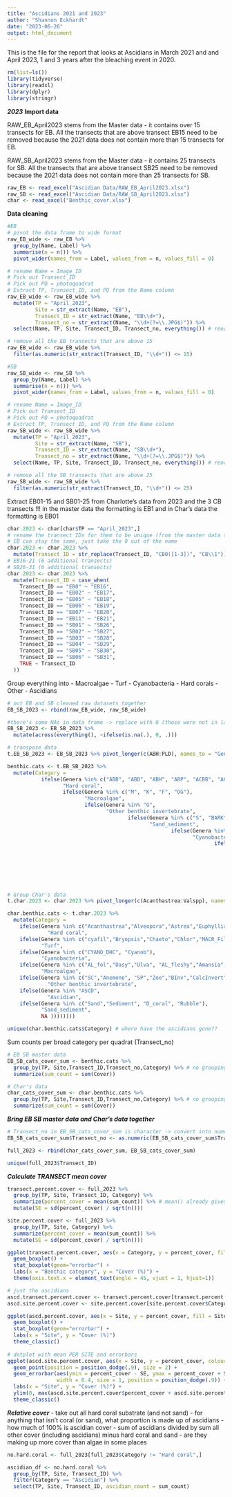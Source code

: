```yaml
---
title: "Ascidians 2021 and 2023"
author: "Shannon Eckhardt"
date: "2023-06-26"
output: html_document
---
```


This is the file for the report that looks at Ascidians in March 2021 and and April 2023, 1 and 3 years after the bleaching event in 2020.

```r
rm(list=ls())
library(tidyverse)
library(readxl)
library(dplyr)
library(stringr)
```

***2023***
**Import data**

RAW_EB_April2023 stems from the Master data - it contains over 15 transects for EB. All the transects that are above transect EB15 need to be removed because the 2021 data does not contain more than 15 transects for EB.

RAW_SB_April2023 stems from the Master data - it contains 25 transects for SB. All the transects that are above transect SB25 need to be removed because the 2021 data does not contain more than 25 transects for SB.
```r
raw_EB <- read_excel("Ascidian Data/RAW_EB_April2023.xlsx")
raw_SB <- read_excel("Ascidian Data/RAW_SB_April2023.xlsx")
char <- read_excel("Benthic_cover.xlsx")
```

**Data cleaning**
```r
#EB
# pivot the data frame to wide format
raw_EB_wide <- raw_EB %>% 
  group_by(Name, Label) %>% 
  summarise(n = n()) %>% 
  pivot_wider(names_from = Label, values_from = n, values_fill = 0)

# rename Name = Image_ID
# Pick out Transect_ID
# Pick out PQ = photoquadrat
# Extract TP, Transect_ID, and PQ from the Name column
raw_EB_wide <- raw_EB_wide %>%
  mutate(TP = "April_2023",
         Site = str_extract(Name, "EB"),
         Transect_ID = str_extract(Name, "EB\\d+"),
         Transect_no = str_extract(Name, "\\d+(?=\\.JPG$)")) %>%
  select(Name, TP, Site, Transect_ID, Transect_no, everything()) # reorder columns

# remove all the EB transects that are above 15
raw_EB_wide <- raw_EB_wide %>%
  filter(as.numeric(str_extract(Transect_ID, "\\d+")) <= 15)

#SB
raw_SB_wide <- raw_SB %>% 
  group_by(Name, Label) %>% 
  summarise(n = n()) %>% 
  pivot_wider(names_from = Label, values_from = n, values_fill = 0)

# rename Name = Image_ID
# Pick out Transect_ID
# Pick out PQ = photoquadrat
# Extract TP, Transect_ID, and PQ from the Name column
raw_SB_wide <- raw_SB_wide %>%
  mutate(TP = "April_2023",
         Site = str_extract(Name, "SB"),
         Transect_ID = str_extract(Name, "SB\\d+"),
         Transect_no = str_extract(Name, "\\d+(?=\\.JPG$)")) %>%
  select(Name, TP, Site, Transect_ID, Transect_no, everything()) # reorder columns

# remove all the SB transects that are above 25
raw_SB_wide <- raw_SB_wide %>%
  filter(as.numeric(str_extract(Transect_ID, "\\d+")) <= 25)
```

Extract EB01-15 and SB01-25 from Charlotte's data from 2023 and the 3 CB transects
!!! in the master data the formatting is EB1 and in Char's data the formatting is EB01
```r
char.2023 <- char[char$TP == "April_2023",]
# rename the transect IDs for them to be unique (from the master data transect IDs)
# CB can stay the same, just take the 0 out of the name
char.2023 <- char.2023 %>%
  mutate(Transect_ID = str_replace(Transect_ID, "CB0([1-3])", "CB\\1"))
# EB16-21 (6 additional transects)
# SB26-31 (6 additional transects)
char.2023 <- char.2023 %>%
  mutate(Transect_ID = case_when(
    Transect_ID == "EB0" ~ "EB16",
    Transect_ID == "EB02" ~ "EB17",
    Transect_ID == "EB05" ~ "EB18",
    Transect_ID == "EB06" ~ "EB19",
    Transect_ID == "EB07" ~ "EB20",
    Transect_ID == "EB11" ~ "EB21",
    Transect_ID == "SB01" ~ "SB26",
    Transect_ID == "SB02" ~ "SB27",
    Transect_ID == "SB03" ~ "SB28",
    Transect_ID == "SB04" ~ "SB29",
    Transect_ID == "SB05" ~ "SB30",
    Transect_ID == "SB06" ~ "SB31",
    TRUE ~ Transect_ID
  ))
```


Group everything into
- Macroalgae
- Turf
- Cyanobacteria
- Hard corals
- Other
- Ascidians
```r
# out EB and SB cleaned raw datasets together
EB_SB_2023 <- rbind(raw_EB_wide, raw_SB_wide)

#there's some NAs in data frame -> replace with 0 (those were not in labelset?)
EB_SB_2023 <- EB_SB_2023 %>%
  mutate(across(everything(), ~ifelse(is.na(.), 0, .)))

# transpose data
t.EB_SB_2023 <- EB_SB_2023 %>% pivot_longer(c(ABH:PLD), names_to = "Genera", values_to = "Cover")

benthic.cats <- t.EB_SB_2023 %>%
  mutate(Category = 
           ifelse(Genera %in% c("ABB", "ABD", "ABH", "ABP", "ACBB", "ACDD", "ACH", "ACPP", "ANB", "AND", "ANH", "ANP", "GOB", "GOD", "GOH", "GOP", "MEB", "MEDD", "MEH", "MEP", "MPB", "MPD", "MPH","MPP", "OBBB", "OBD", "OBH", "OBP", "PLB", "PLD", "PLH", "PLP", "POB","POD","POH", "POP"), 
                  "Hard coral",
                  ifelse(Genera %in% c("M", "K", "F", "OG"),
                         "Macroalgae",
                         ifelse(Genera %in% "G",
                                "Other benthic invertebrate",
                                       ifelse(Genera %in% c("S", "BARK", "R", "Rubble"),
                                              "Sand_sediment",
                                                     ifelse(Genera %in% c("RT", "BT"),
                                                            "Cyanobacteria",
                                                                   ifelse(Genera %in% "ASCD",
                                                                          "Ascidian",
                                                                          ifelse(Genera %in% "NA",
                                                                                 "All other", 
                                                                                 ifelse(Genera %in% "T",
                                                                                        "Turf",
                                                                                        "Rest")))))))))

# Group Char's data
t.char.2023 <- char.2023 %>% pivot_longer(c(Acanthastrea:Valspp), names_to = "Genera", values_to = "Cover")

char.benthic.cats <- t.char.2023 %>%
  mutate(Category = 
    ifelse(Genera %in% c("Acanthastrea","Alveopora","Astrea","Euphyllia", "Paragoni","Pectinia","Platy", "Plesiastrea","Porites","Psammo","Cyphastrea","Homophyllia.sp.","Lobophyllia","Turbinaria","PoritPale","PortiPal", "Pocillopora","Styloph","Stylophora","B_Pocillo","B_Styloph","PPoc", "Acropora_br", "Acropora_pl","PACR_br","PAcr_tab", "Monti_encr","Monti_fol","B_Monti","B_MontiEnc","PEncr"),
             "Hard coral",
    ifelse(Genera %in% c("cyafil","Bryopsis","Chaeto","Chlor","MACR_Fil_A", "Turf", "TAS"),
           "Turf",
    ifelse(Genera %in% c("CYANO_DHC", "Cyanob"),
           "Cyanobacteria",
    ifelse(Genera %in% c("AL_fol","Dasy","Ulva", "AL_fleshy","Amansia","Asparago","CodFrag","Hyp","Laur","Mal","Sargassum", "Colpo","Hormo","Hydrocl","MACR_LTH_O","MLRP","Padina","Ploc","Valspp", "ampart","calc_macro","Halimeda","HALY","Tri_fra", "Rhodo","CCA", "Dictyopter","Dictyota", "Caulcupre","CauRac"),
           "Macroalgae",
    ifelse(Genera %in% c("SC","Anemone", "SP","Zoo","BInv","CalcInvert"), 
             "Other benthic invertebrate",
    ifelse(Genera %in% "ASCD", 
             "Ascidian",
    ifelse(Genera %in% c("Sand","Sediment", "D_coral", "Rubble"),
           "Sand_sediment",
           NA ))))))))

unique(char.benthic.cats$Category) # where have the ascidians gone??

```

Sum counts per broad category per quadrat (Transect_no)
```r
# EB SB master data
EB_SB_cats_cover_sum <- benthic.cats %>%
  group_by(TP, Site,Transect_ID,Transect_no,Category) %>% # no grouping by TP as it's given (2023) %>%
  summarize(sum_count = sum(Cover))

# Char's data
char_cats_cover_sum <- char.benthic.cats %>%
  group_by(TP, Site,Transect_ID,Transect_no,Category) %>% # no grouping by TP as it's given (2023) %>%
  summarize(sum_count = sum(Cover))
```
***Bring EB SB master data and Char's data together***
```r
# Transect_no in EB_SB_cats_cover_sum is character -> convert into numeric
EB_SB_cats_cover_sum$Transect_no <- as.numeric(EB_SB_cats_cover_sum$Transect_no)

full_2023 <- rbind(char_cats_cover_sum, EB_SB_cats_cover_sum)

unique(full_2023$Transect_ID)
```

***Calculate TRANSECT mean cover***
```r
transect.percent.cover <- full_2023 %>%
  group_by(TP, Site, Transect_ID, Category) %>%
  summarize(percent_cover = mean(sum_count)) %>% # mean() already gives a percentage
  mutate(SE = sd(percent_cover) / sqrt(n()))

site.percent.cover <- full_2023 %>%
  group_by(TP, Site, Category) %>%
  summarize(percent_cover = mean(sum_count)) %>%
  mutate(SE = sd(percent_cover) / sqrt(n()))

ggplot(transect.percent.cover, aes(x = Category, y = percent_cover, fill = Site)) +
  geom_boxplot() +
  stat_boxplot(geom="errorbar") +
  labs(x = "Benthic category", y = "Cover (%)") +
  theme(axis.text.x = element_text(angle = 45, vjust = 1, hjust=1))

# just the ascidians
ascd.transect.percent.cover <- transect.percent.cover[transect.percent.cover$Category == "Ascidian",]
ascd.site.percent.cover <- site.percent.cover[site.percent.cover$Category == "Ascidian",]

ggplot(ascd.percent.cover, aes(x = Site, y = percent_cover, fill = Site)) +
  geom_boxplot() +
  stat_boxplot(geom="errorbar") +
  labs(x = "Site", y = "Cover (%)")
  theme_classic()
  
# dotplot with mean PER SITE and errorbars
ggplot(ascd.site.percent.cover, aes(x = Site, y = percent_cover, colour = Site)) +
  geom_point(position = position_dodge(.9), size = 2) +
  geom_errorbar(aes(ymin = percent_cover - SE, ymax = percent_cover + SE),
                width = 0.4, size = 1, position = position_dodge(.9)) +
  labs(x = "Site", y = "Cover (%)") +
  ylim(0, max(ascd.site.percent.cover$percent_cover + ascd.site.percent.cover$SE)) +  # adjust ylim to include the error bars
  theme_classic()
```
***Relative cover***
- take out all hard coral substrate (and not sand)
- for anything that isn't coral (or sand), what proportion is made up of ascidians
- how much of 100% is ascidian cover
- sum of ascidians divided by sum all other cover (including ascidians) minus hard coral and sand
- are they making up more cover than algae in some places
```r
no.hard.coral <- full_2023[full_2023$Category != "Hard coral",]

ascidian_df <- no.hard.coral %>%
  group_by(TP, Site, Transect_ID) %>%
  filter(Category == "Ascidian") %>%
  select(TP, Site, Transect_ID, ascidian_count = sum_count)

```



